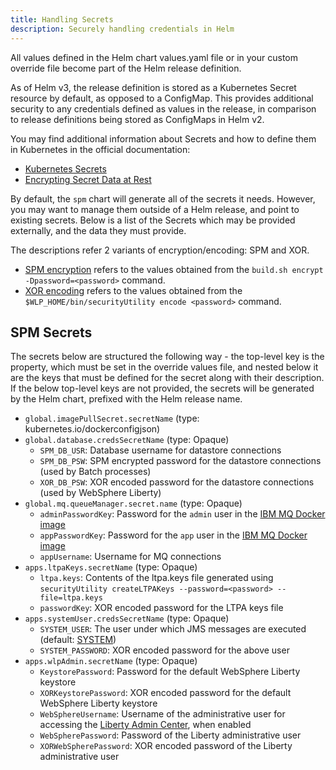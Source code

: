```yaml
---
title: Handling Secrets
description: Securely handling credentials in Helm
---
```


All values defined in the Helm chart values.yaml file or in your custom override file become part of the Helm release definition.

As of Helm v3, the release definition is stored as a Kubernetes Secret resource by default, as opposed to a ConfigMap.
This provides additional security to any credentials defined as values in the release, in comparison to release definitions being stored as ConfigMaps in Helm v2.

<InlineNotification>

You may find additional information about Secrets and how to define them in Kubernetes in the official documentation:

* [Kubernetes Secrets](https://kubernetes.io/docs/concepts/configuration/secret/)
* [Encrypting Secret Data at Rest](https://kubernetes.io/docs/tasks/administer-cluster/encrypt-data/)

</InlineNotification>

By default, the `spm` chart will generate all of the secrets it needs. However, you may want to manage them outside of a Helm release, and point to existing secrets.
Below is a list of the Secrets which may be provided externally, and the data they must provide.

The descriptions refer 2 variants of encryption/encoding: SPM and XOR.

* [SPM encryption](https://ibm.biz/EncryptingSPMPasswords) refers to the values obtained from the `build.sh encrypt -Dpassword=<password>` command.
* [XOR encoding](https://www.ibm.com/support/knowledgecenter/SSEQTP_liberty/com.ibm.websphere.wlp.doc/ae/rwlp_command_securityutil.html) refers to the values obtained from the `$WLP_HOME/bin/securityUtility encode <password>` command.

## SPM Secrets

The secrets below are structured the following way - the top-level key is the property, which must be set in the override values file, and nested below it are the keys that must be defined for the secret along with their description.
If the below top-level keys are not provided, the secrets will be generated by the Helm chart, prefixed with the Helm release name.

* `global.imagePullSecret.secretName` (type: kubernetes.io/dockerconfigjson)
* `global.database.credsSecretName` (type: Opaque)
  * `SPM_DB_USR`: Database username for datastore connections
  * `SPM_DB_PSW`: SPM encrypted password for the datastore connections (used by Batch processes)
  * `XOR_DB_PSW`: XOR encoded password for the datastore connections (used by WebSphere Liberty)
* `global.mq.queueManager.secret.name` (type: Opaque)
  * `adminPasswordKey`: Password for the `admin` user in the [IBM MQ Docker image](https://hub.docker.com/r/ibmcom/mq)
  * `appPasswordKey`: Password for the `app` user in the [IBM MQ Docker image](https://hub.docker.com/r/ibmcom/mq)
  * `appUsername`: Username for MQ connections
* `apps.ltpaKeys.secretName` (type: Opaque)
  * `ltpa.keys`: Contents of the ltpa.keys file generated using `securityUtility createLTPAKeys --password=<password> --file=ltpa.keys`
  * `passwordKey`: XOR encoded password for the LTPA keys file
* `apps.systemUser.credsSecretName` (type: Opaque)
  * `SYSTEM_USER`: The user under which JMS messages are executed (default: [SYSTEM](https://www.ibm.com/support/knowledgecenter/SS8S5A_7.0.4/com.ibm.curam.content.doc/Security/c_SECHAND_Securitynonuserprocesses1JmsMessaging1.html))
  * `SYSTEM_PASSWORD`: XOR encoded password for the above user
* `apps.wlpAdmin.secretName` (type: Opaque)
  * `KeystorePassword`: Password for the default WebSphere Liberty keystore
  * `XORKeystorePassword`: XOR encoded password for the default WebSphere Liberty keystore
  * `WebSphereUsername`: Username of the administrative user for accessing the [Liberty Admin Center](https://www.ibm.com/support/knowledgecenter/SSEQTP_liberty/com.ibm.websphere.wlp.doc/ae/twlp_ui.html), when enabled
  * `WebSpherePassword`: Password of the Liberty administrative user
  * `XORWebSpherePassword`: XOR encoded password of the Liberty administrative user
